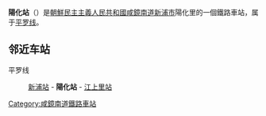 {{朝鮮半島車站資訊
|公司色 = blue
|文字色 = 
|站名 = 陽化站
|圖片 = 
|pxl = 
|圖片說明 =
|前一站 = [[新浦站_(咸镜南道)|新浦]]
|前一站距離 = 6.0
|後一站距離 = 7.1
|後一站 = [[江上里站|江上里]]
|所屬路線 = [[平罗线|平罗线]]
|距離 = 408.0
|起點站 = [[平壤站|平壤]]
|諺文 = 양화역
|朝鮮漢字 = 陽化驛
|文觀部式 = Yanghwa-yeok
|馬-賴式 = Yanghwa-yŏk
|副站名 = 
|車站編號 = 
|停站路線數 = 
|所屬公司 = [[朝鮮民主主義人民共和國鐵道省|朝鮮民主主義人民共和國鐵道省]]
|所在地 =[[咸鏡南道|咸鏡南道]][[新浦市|新浦市]]陽化里
|車站構造 = 地面车站
|月台配置 = 
|啟用年月日 =
|廢站年月日 = 
|上下車人次 = 
|統計年度 = 
|轉車 = 
|備註 = 
|全寬備註 = 
}}

'''陽化站'''（{{lang-ko|양화역}}）是[[朝鮮民主主義人民共和國|朝鮮民主主義人民共和國]][[咸鏡南道|咸鏡南道]][[新浦市|新浦市]]陽化里的一個鐵路車站，属于[[平罗线|平罗线]]。

==邻近车站==
平罗线
:[[新浦站_(咸镜南道)|新浦站]] - '''陽化站''' - [[江上里站|江上里站]]

{{朝鲜铁路小作品}}

{{平罗线}}

[[Category:咸鏡南道鐵路車站|Category:咸鏡南道鐵路車站]]